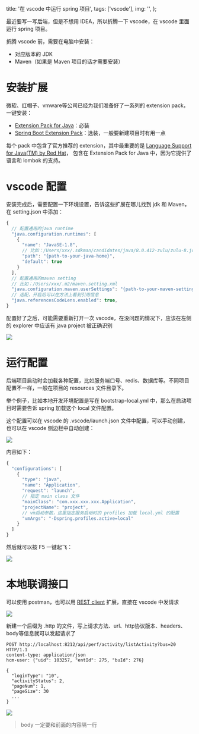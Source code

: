 
  title: '在 vscode 中运行 spring 项目',
  tags: ['vscode'],
  img: '',
};

最近要写一写后端，但是不想用 IDEA，所以折腾一下 vscode，在 vscode 里面运行 spring 项目。

折腾 vscode 前，需要在电脑中安装：
- 对应版本的 JDK
- Maven（如果是 Maven 项目的话才需要安装）

# 安装扩展

微软、红帽子、vmware等公司已经为我们准备好了一系列的 extension pack，一键安装：
- [Extension Pack for Java](https://marketplace.visualstudio.com/items?itemName=vscjava.vscode-java-pack)：必装
- [Spring Boot Extension Pack](https://marketplace.visualstudio.com/items?itemName=vmware.vscode-boot-dev-pack)：选装，一般要新建项目时有用一点

每个 pack 中包含了官方推荐的 extension，其中最重要的是 [Language Support for Java(TM) by Red Hat](https://marketplace.visualstudio.com/items?itemName=redhat.java)，
包含在 Extension Pack for Java 中，因为它提供了语言和 lombok 的支持。

# vscode 配置

安装完成后，需要配置一下环境设置，告诉这些扩展在哪儿找到 jdk 和 Maven，在 setting.json 中添加：


```js
{
  // 配置通用的java runtime
  "java.configuration.runtimes": [
    {
      "name": "JavaSE-1.8",
      // 比如：/Users/xxx/.sdkman/candidates/java/8.0.412-zulu/zulu-8.jdk/Contents/Home
      "path": "{path-to-your-java-home}",
      "default": true
    }
  ],
  // 配置通用的maven setting
  // 比如：/Users/xxx/.m2/maven.setting.xml
  "java.configuration.maven.userSettings": "{path-to-your-maven-setting-xml}",
  // 选配，开启后可以在方法上看到引用信息
  "java.referencesCodeLens.enabled": true,
}
```

配置好了之后，可能需要重新打开一次 vscode，在没问题的情况下，应该在左侧的 explorer 中应该有 java project 被正确识别

![](/images/run-spring-project-in-vscode/explorer.png)

# 运行配置

后端项目启动时会加载各种配置，比如服务端口号、redis、数据库等。不同项目配置不一样，一般在项目的 resources 文件目录下。

举个例子，比如本地开发环境配置是写在 bootstrap-local.yml 中，那么在启动项目时需要告诉 spring 加载这个 local 文件配置。

这个配置可以在 vscode 的 .vscode/launch.json 文件中配置，可以手动创建，也可以在 vscode 侧边栏中自动创建：

![](/images/run-spring-project-in-vscode/launch.png)

内容如下：

```js
{
  "configurations": [
    {
      "type": "java",
      "name": "Application",
      "request": "launch",
      // 指定 main class 文件
      "mainClass": "com.xxx.xxx.xxx.Application",
      "projectName": "project",
      // vm启动参数，这里指定服务启动时的 profiles 加载 local.yml 的配置
      "vmArgs": "-Dspring.profiles.active=local"
    }
  ]
}
```

然后就可以按 F5 一键起飞：

![](/images/run-spring-project-in-vscode/run.png)

# 本地联调接口

可以使用 postman，也可以用 [REST client](https://marketplace.visualstudio.com/items?itemName=humao.rest-client) 扩展，直接在 vscode 中发请求

![](/images/run-spring-project-in-vscode/rest-client.png)

新建一个后缀为 .http 的文件，写上请求方法、url、http协议版本、headers、body等信息就可以发起请求了

```
POST http://localhost:8212/api/perf/activity/listActivity?bus=20 HTTP/1.1
content-type: application/json
hcm-user: {"uid": 103257, "entId": 275, "buId": 276}

{
  "loginType": "10",
  "activityStatus": 2,
  "pageNum": 1,
  "pageSize": 30
  ...
}
```

![](/images/run-spring-project-in-vscode/send-request.png)

> body 一定要和前面的内容隔一行

